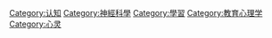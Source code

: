 {{Commons category|Intelligence}}
{{Catmore}}

[[Category:认知|Category:认知]]
[[Category:神經科學|Category:神經科學]]
[[Category:學習|Category:學習]]
[[Category:教育心理学|Category:教育心理学]]
[[Category:心灵|Category:心灵]]